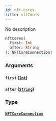 ```yaml
---
id: nft-cores
title: nftCores
---
```



No description

```graphql
nftCores(
  first: Int
  after: String
): NFTCoreConnection!
```


### Arguments

#### `first` ([`Int`](../../references/scalars/int))




#### `after` ([`String`](../../references/scalars/string))




### Type

#### [`NFTCoreConnection`](../../references/objects/nftcore-connection) 






